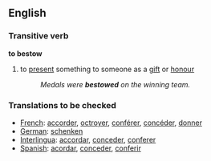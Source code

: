 ==English==
===Transitive verb===
'''to bestow'''
# to [[present]] something to someone as a [[gift]] or [[honour]]
#:''Medals were '''bestowed''' on the winning team.''

=== Translations to be checked === 
*[[French]]: [[accorder]], [[octroyer]], [[conférer]], [[concéder]], [[donner]]
*[[German]]: [[schenken]] 
*[[Interlingua]]: [[accordar]], [[conceder]], [[conferer]] 
*[[Spanish]]: [[acordar]], [[conceder]], [[conferir]]
